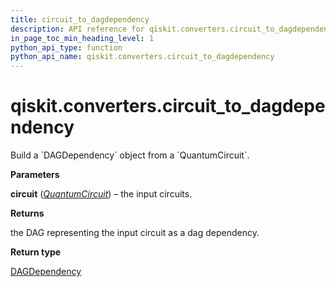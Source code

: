 ```yaml
---
title: circuit_to_dagdependency
description: API reference for qiskit.converters.circuit_to_dagdependency
in_page_toc_min_heading_level: 1
python_api_type: function
python_api_name: qiskit.converters.circuit_to_dagdependency
---
```


<span id="qiskit-converters-circuit-to-dagdependency" />

# qiskit.converters.circuit\_to\_dagdependency

<Function id="qiskit.converters.circuit_to_dagdependency" isDedicatedPage={true} github="https://github.com/qiskit/qiskit/tree/stable/0.19/qiskit/converters/circuit_to_dagdependency.py" signature="circuit_to_dagdependency(circuit)">
  Build a `DAGDependency` object from a `QuantumCircuit`.

  **Parameters**

  **circuit** ([*QuantumCircuit*](qiskit.circuit.QuantumCircuit "qiskit.circuit.QuantumCircuit")) – the input circuits.

  **Returns**

  the DAG representing the input circuit as a dag dependency.

  **Return type**

  [DAGDependency](qiskit.dagcircuit.DAGDependency "qiskit.dagcircuit.DAGDependency")
</Function>

